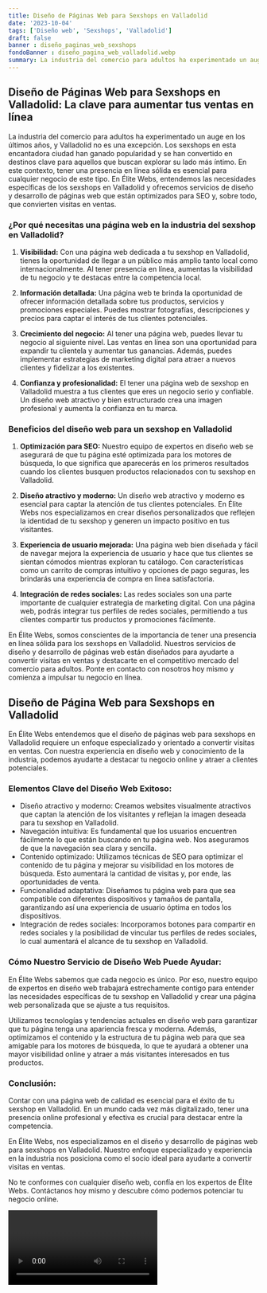 ```yaml
---
title: Diseño de Páginas Web para Sexshops en Valladolid
date: '2023-10-04'
tags: ['Diseño web', 'Sexshops', 'Valladolid']
draft: false
banner : diseño_paginas_web_sexshops
fondoBanner : diseño_pagina_web_valladolid.webp
summary: La industria del comercio para adultos ha experimentado un auge en los últimos años, y Valladolid no es una excepción. Los sexshops en esta encantadora ciudad han ganado popularidad y se han convertido en destinos clave para aquellos que buscan explorar su lado más íntimo. En este contexto, tener una presencia en línea sólida es esencial para cualquier negocio de este tipo. En Élite Webs, entendemos las necesidades específicas de los sexshops en Valladolid y ofrecemos servicios de diseño y desarrollo de páginas web que están optimizados para SEO y, sobre todo, que convierten visitas en ventas.
---
```


## Diseño de Páginas Web para Sexshops en Valladolid: La clave para aumentar tus ventas en línea

La industria del comercio para adultos ha experimentado un auge en los últimos años, y Valladolid no es una excepción. Los sexshops en esta encantadora ciudad han ganado popularidad y se han convertido en destinos clave para aquellos que buscan explorar su lado más íntimo. En este contexto, tener una presencia en línea sólida es esencial para cualquier negocio de este tipo. En Élite Webs, entendemos las necesidades específicas de los sexshops en Valladolid y ofrecemos servicios de diseño y desarrollo de páginas web que están optimizados para SEO y, sobre todo, que convierten visitas en ventas.

### ¿Por qué necesitas una página web en la industria del sexshop en Valladolid?

1. **Visibilidad:** Con una página web dedicada a tu sexshop en Valladolid, tienes la oportunidad de llegar a un público más amplio tanto local como internacionalmente. Al tener presencia en línea, aumentas la visibilidad de tu negocio y te destacas entre la competencia local.

2. **Información detallada:** Una página web te brinda la oportunidad de ofrecer información detallada sobre tus productos, servicios y promociones especiales. Puedes mostrar fotografías, descripciones y precios para captar el interés de tus clientes potenciales.

3. **Crecimiento del negocio:** Al tener una página web, puedes llevar tu negocio al siguiente nivel. Las ventas en línea son una oportunidad para expandir tu clientela y aumentar tus ganancias. Además, puedes implementar estrategias de marketing digital para atraer a nuevos clientes y fidelizar a los existentes.

4. **Confianza y profesionalidad:** El tener una página web de sexshop en Valladolid muestra a tus clientes que eres un negocio serio y confiable. Un diseño web atractivo y bien estructurado crea una imagen profesional y aumenta la confianza en tu marca.

### Beneficios del diseño web para un sexshop en Valladolid

1. **Optimización para SEO:** Nuestro equipo de expertos en diseño web se asegurará de que tu página esté optimizada para los motores de búsqueda, lo que significa que aparecerás en los primeros resultados cuando los clientes busquen productos relacionados con tu sexshop en Valladolid.

2. **Diseño atractivo y moderno:** Un diseño web atractivo y moderno es esencial para captar la atención de tus clientes potenciales. En Élite Webs nos especializamos en crear diseños personalizados que reflejen la identidad de tu sexshop y generen un impacto positivo en tus visitantes.

3. **Experiencia de usuario mejorada:** Una página web bien diseñada y fácil de navegar mejora la experiencia de usuario y hace que tus clientes se sientan cómodos mientras exploran tu catálogo. Con características como un carrito de compras intuitivo y opciones de pago seguras, les brindarás una experiencia de compra en línea satisfactoria.

4. **Integración de redes sociales:** Las redes sociales son una parte importante de cualquier estrategia de marketing digital. Con una página web, podrás integrar tus perfiles de redes sociales, permitiendo a tus clientes compartir tus productos y promociones fácilmente.

En Élite Webs, somos conscientes de la importancia de tener una presencia en línea sólida para los sexshops en Valladolid. Nuestros servicios de diseño y desarrollo de páginas web están diseñados para ayudarte a convertir visitas en ventas y destacarte en el competitivo mercado del comercio para adultos. Ponte en contacto con nosotros hoy mismo y comienza a impulsar tu negocio en línea.

<GifSeo />

<Cta />

## Diseño de Página Web para Sexshops en Valladolid

En Élite Webs entendemos que el diseño de páginas web para sexshops en Valladolid requiere un enfoque especializado y orientado a convertir visitas en ventas. Con nuestra experiencia en diseño web y conocimiento de la industria, podemos ayudarte a destacar tu negocio online y atraer a clientes potenciales.

### Elementos Clave del Diseño Web Exitoso:

- Diseño atractivo y moderno: Creamos websites visualmente atractivos que captan la atención de los visitantes y reflejan la imagen deseada para tu sexshop en Valladolid.
- Navegación intuitiva: Es fundamental que los usuarios encuentren fácilmente lo que están buscando en tu página web. Nos aseguramos de que la navegación sea clara y sencilla.
- Contenido optimizado: Utilizamos técnicas de SEO para optimizar el contenido de tu página y mejorar su visibilidad en los motores de búsqueda. Esto aumentará la cantidad de visitas y, por ende, las oportunidades de venta.
- Funcionalidad adaptativa: Diseñamos tu página web para que sea compatible con diferentes dispositivos y tamaños de pantalla, garantizando así una experiencia de usuario óptima en todos los dispositivos.
- Integración de redes sociales: Incorporamos botones para compartir en redes sociales y la posibilidad de vincular tus perfiles de redes sociales, lo cual aumentará el alcance de tu sexshop en Valladolid.

### Cómo Nuestro Servicio de Diseño Web Puede Ayudar:

En Élite Webs sabemos que cada negocio es único. Por eso, nuestro equipo de expertos en diseño web trabajará estrechamente contigo para entender las necesidades específicas de tu sexshop en Valladolid y crear una página web personalizada que se ajuste a tus requisitos.

Utilizamos tecnologías y tendencias actuales en diseño web para garantizar que tu página tenga una apariencia fresca y moderna. Además, optimizamos el contenido y la estructura de tu página web para que sea amigable para los motores de búsqueda, lo que te ayudará a obtener una mayor visibilidad online y atraer a más visitantes interesados en tus productos.

### Conclusión: 

Contar con una página web de calidad es esencial para el éxito de tu sexshop en Valladolid. En un mundo cada vez más digitalizado, tener una presencia online profesional y efectiva es crucial para destacar entre la competencia.

En Élite Webs, nos especializamos en el diseño y desarrollo de páginas web para sexshops en Valladolid. Nuestro enfoque especializado y experiencia en la industria nos posiciona como el socio ideal para ayudarte a convertir visitas en ventas.

No te conformes con cualquier diseño web, confía en los expertos de Élite Webs. Contáctanos hoy mismo y descubre cómo podemos potenciar tu negocio online.

<Video />

<CtaBot job='Sexshops' city='Valladolid'/>

<Gmaps query='Valladolid+españa+maps' />